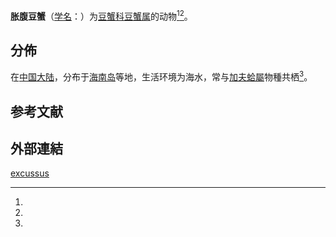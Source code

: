 {{Speciesbox
| name = 胀腹豆蟹<br />''Pinnotheres excussus''
| status = 
| status_system = 
| image = 
| genus = Pinnotheres
| species = excussus
| authority = Dai, Feng, Song & Chen, 1980<ref name="WoRMS_445184" />
}}

'''胀腹豆蟹'''（[[学名|学名]]：{{lang|la|''Pinnotheres excussus''}}）为[[豆蟹科|豆蟹科]][[豆蟹属|豆蟹属]]的动物<ref name="WoRMS_445184" /><ref name='id11895'/>。

==分佈==
在[[中国大陆|中国大陆]]，分布于[[海南岛|海南岛]]等地，生活环境为海水，常与[[加夫蛤屬|加夫蛤屬]]物種共栖<ref name='id11895'/>。

==参考文献==
{{reflist |refs=
<ref name='id11895'>{{cite web| url =http://www.bioinfo.cn/db05/BjdwSpecies.php?action=view&id=11895| title =胀腹豆蟹| work =《中国动物物种编目数据库》| publisher =[[中国科学院|中国科学院]][[中国科学院微生物研究所|微生物研究所]]| author =中国科学院[[中国科学院动物研究所|动物研究所]]| accessdate =2017-04-07| language =zh-hans| deadurl =yes| archiveurl =https://web.archive.org/web/20170407145944/http://www.bioinfo.cn/db05/BjdwSpecies.php?action=view&id=11895| archivedate =2017-04-07}}</ref>
<ref name="WoRMS_445184">{{cite WoRMS
| id=445184 |authorlink=WoRMS
| last=Davie|first=P.
| title=''Pinnotheres excussus'' Dai, Feng, Song & Chen, 1980
| year=2012 |accessdate=2013-03-21 }}</ref>
}}

==外部連結==
{{Wikispecies|Pinnotheres excussus}}
{{Taxonbar|from=Q14107926}}

[[Category:豆蟹属|excussus]]


{{螃蟹小作品}}